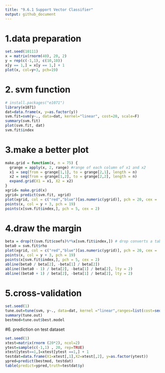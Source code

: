 ```yaml
---
title: "9.6.1 Support Vector Classifier"
output: github_document
---
```


# 1.data preparation
```R
set.seed(10111)
x = matrix(rnorm(40), 20, 2)
y = rep(c(-1,1), c(10,10))
x[y == 1,] = x[y == 1,] + 1
plot(x, col=y+3, pch=19)
```

# 2. svm function
```R
# install.packages("e1071")
library(e1071)
dat=data.frame(x, y=as.factor(y))
svm.fit=svm(y~., data=dat, kernel="linear", cost=20, scale=F)
summary(svm.fit)
plot(svm.fit, dat)
svm.fit$index
```

# 3.make a better plot
```R
make.grid = function(x, n = 75) {
  grange = apply(x, 2, range) #range of each column of x1 and x2
  x1 = seq(from = grange[1,1], to = grange[2,1], length = n)
  x2 = seq(from = grange[1,2], to = grange[2,2], length = n)
  expand.grid(X1 = x1, X2 = x2)
}
xgrid= make.grid(x)
ygrid= predict(svm.fit, xgrid)
plot(xgrid, col = c("red","blue")[as.numeric(ygrid)], pch = 20, cex = .2)
points(x, col = y + 3, pch = 19)
points(x[svm.fit$index,], pch = 5, cex = 2)
```

# 4.draw the margin
```R
beta = drop(t(svm.fit$coefs)%*%x[svm.fit$index,]) # drop converts a table into an array
beta0 = svm.fit$rho
plot(xgrid, col = c("red","blue")[as.numeric(ygrid)], pch = 20, cex = .2)
points(x, col = y + 3, pch = 19)
points(x[svm.fit$index,], pch = 5, cex = 2)
abline(beta0 / beta[2], -beta[1] / beta[2])
abline((beta0 - 1) / beta[2], -beta[1] / beta[2], lty = 2)
abline((beta0 + 1) / beta[2], -beta[1] / beta[2], lty = 2)
```

# 5.cross-validation
```R
set.seed(1)
tune.out=tune(svm, y~., data=dat, kernel ="linear",ranges=list(cost=seq(0.001,100,10)))
summary(tune.out)
bestmod=tune.out$best.model
```

#6. prediction on test dataset
```R
set.seed(1)
xtest=matrix(rnorm (20*2), ncol=2)
ytest=sample(c(-1,1) , 20, rep=TRUE)
xtest[ytest==1,]=xtest[ytest ==1,] + 1
testdat=data.frame(X1=xtest[,1],X2=xtest[,2], y=as.factor(ytest))
ypred=predict(bestmod, testdat)
table(predict=ypred,truth=testdat$y)
```